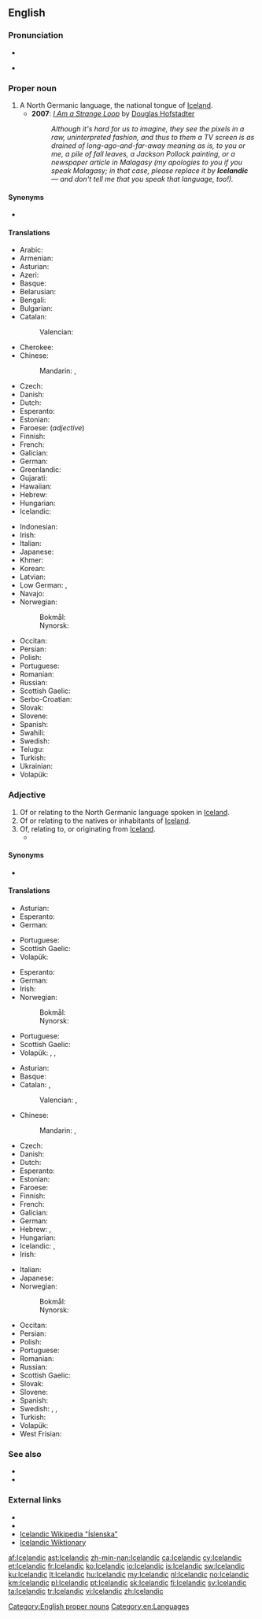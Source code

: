 ==English==
{{interwiktionary|code=is}}
{{wikipedia}}

===Pronunciation===
* {{audio|en-us-Icelandic.ogg|Audio (US)}}

* {{rhymes|ændɪk}}

===Proper noun===
{{en-proper noun}}

# A North Germanic language, the national tongue of [[Iceland]].
#* '''2007''': ''[[w:I Am a Strange Loop|I Am a Strange Loop]]'' by [[w:Douglas Hofstadter|Douglas Hofstadter]]
#*: ''Although it's hard for us to imagine, they see the pixels in a raw, uninterpreted fashion, and thus to them a TV screen is as drained of long-ago-and-far-away meaning as is, to you or me, a pile of fall leaves, a Jackson Pollock painting, or a newspaper article in Malagasy (my apologies to you if you speak Malagasy; in that case, please replace it by '''Icelandic''' — and don't tell me that you speak that language, too!).''

====Synonyms====
* {{l|en|Icelandish}}

====Translations====
{{trans-top|language}}
* Arabic: {{t|ar|أيسلندي|sc=Arab}}
* Armenian: {{t|hy|իսլանդերեն|tr=islanderen}}
* Asturian: {{t+|ast|islandés|m}}
* Azeri: {{t|az|islandca}}
* Basque: {{t+|eu|islandiera}}
* Belarusian: {{t|be|ісландскі|tr=islandski|sc=Cyrl}}
* Bengali: {{t|bn|আইসল্যান্ডিক|tr=ā'isalyānḍika|sc=Beng}}
* Bulgarian: {{t|bg|исландски|tr=islandski|sc=Cyrl}}
* Catalan: {{t+|ca|islandès|m}}
*: Valencian: {{t+|ca|islandés|m}}
* Cherokee: {{t|chr|ᎢᏍᎳᏅᏗ|tr=islanvdi}}
* Chinese:
*: Mandarin: {{t|cmn|冰島語|sc=Hani}}, {{t+|cmn|冰岛语|tr=Bīngdǎoyǔ|sc=Hani}}
* Czech: {{t+|cs|islandština|f}}
* Danish: {{t+|da|islandsk}}
* Dutch: {{t+|nl|IJslands|n}}
* Esperanto: {{t|eo|islanda|alt=la islanda}}
* Estonian: {{t|et|islandi keel}}
* Faroese: {{t+|fo|íslendskt|n}} (''adjective'')
* Finnish: {{t+|fi|islanti}}
* French: {{t+|fr|islandais|m}}
* Galician: {{t+|gl|islandés|m}}
* German: {{t+|de|Isländisch|n}}
* Greenlandic: {{t+|kl|Islandimiusut}}
* Gujarati: {{t|gu|આઇસલેન્ડિક|f|tr=ā'isalēnḍika|sc=Gujr}}
* Hawaiian: {{t|haw|ʻōlelo}} {{t|haw|ʻĀina Hau}}
* Hebrew: {{t|he|איסלנדית|f}}
* Hungarian: {{t+|hu|izlandi}}
* Icelandic: {{t+|is|íslenska|f}}
{{trans-mid}}
* Indonesian: {{t+|id|bahasa Islandia}}
* Irish: {{t|ga|Íoslainnis|f}}
* Italian: {{t+|it|islandese|m}}
* Japanese: {{t+|ja|アイスランド語|tr=[[あいすらんどご]], [[Aisurandogo]]|sc=Jpan}}
* Khmer: {{t|km|ភាសាអាយឡែន|tr=pʰiesaa aaylaen|sc=Khmr}}
* Korean: {{t|ko|아이슬란드의|tr=aiseullandeuui|sc=Kore}}
* Latvian: {{t|lv|islandiešu}}
* Low German: {{t+|nds|Ieslandsch|n}}, {{t+|nds|Ieslannsch|n}}
* Navajo: {{t|nv|Tin Dineʼé bizaad}}
* Norwegian:
*: Bokmål: {{t+|nb|islandsk|m}}
*: Nynorsk: {{t+|nn|islandsk|m}}
* Occitan: {{t+|oc|islandés|m}}
* Persian: {{t+|fa|ایسلندی|tr=islandi|sc=fa-Arab}}
* Polish: {{t+|pl|islandzki}}
* Portuguese: {{t+|pt|islandês|m}}
* Romanian: {{t+|ro|islandez}}
* Russian: {{t+|ru|исландский|tr=islándskij}}
* Scottish Gaelic: {{t|gd|Tìlis|f}}
* Serbo-Croatian: {{t|sh|islandski}}
* Slovak: {{t+|sk|islandčina|f}}
* Slovene: {{t|sl|islándščina|f}}
* Spanish: {{t+|es|islandés}}
* Swahili: {{t|sw|Kiaisilandi}}
* Swedish: {{t+|sv|isländska|c}}
* Telugu: {{t|te|ఐస్లాండిక్|tr=aislāṇḍik|sc=Telu}}
* Turkish: {{t+|tr|İzlandaca}}
* Ukrainian: {{t+|uk|ісландський|tr=islandsʹkyy̆|sc=Cyrl}}
* Volapük: {{t+|vo|Lisladeänapük}}
{{trans-bottom}}

===Adjective===
{{en-adj}}

# Of or relating to the North Germanic language spoken in [[Iceland]].
# Of or relating to the natives or inhabitants of [[Iceland]].
# Of, relating to, or originating from [[Iceland]].
#* {{quote-news
|year=2011
|date=November 5
|author=Phil Dawkes
|title=QPR   2 - 3   Man City
|work=BBC Sport
|url=http://news.bbc.co.uk/sport2/hi/football/15503963.stm
|page=
|passage=Despite of the absence of Shaun Derry and Adel Taarabt because of illness and injury respectively, the home side began superbly. Helguson twice threatened early on with shots from the right-hand corner of the box before Anton Ferdinand spurned a great chance at the back post following the '''Icelandic''' striker's header back across goal.}}

====Synonyms====
* {{l|en|Icelandish}}

====Translations====
{{trans-top|of or relating to the Icelandic language}}
* Asturian: {{t+|ast|islandés}}
* Esperanto: {{t|eo|islanda}}
* German: {{t+|de|isländisch}}
{{trans-mid}}
* Portuguese: {{t+|pt|islandês|m}}
* Scottish Gaelic: {{t|gd|Tìleach}}
* Volapük: {{t|vo|Lisladeänapükik}}
{{trans-bottom}}

{{trans-top|of or relating to the natives or inhabitants of Iceland}}
* Esperanto: {{t|eo|islandana}}
* German: {{t+|de|isländisch}}
* Irish: {{t|ga|Íoslannach}}
* Norwegian:
*: Bokmål: {{t+|nb|islandsk}}
*: Nynorsk: {{t+|nn|islandsk}}
{{trans-mid}}
* Portuguese: {{t+|pt|islandês|m}}
* Scottish Gaelic: {{t|gd|Tìleach}}
* Volapük: {{qualifier|male or female}} {{t|vo|Lisladeänanik}}, {{qualifier|male}} {{t|vo|hi-Lisladeänanik}}, {{qualifier|female}} {{t|vo|ji-Lisladeänanik}}
{{trans-bottom}}

{{trans-top|of or relating to Iceland}}
* Asturian: {{t+|ast|islandés}}
* Basque: {{t|eu|islandiar}}
* Catalan: {{t+|ca|islandès|m}}, {{t+|ca|islandesa|f}}
*: Valencian: {{t+|ca|islandés|m}}, {{t+|ca|islandesa|f}}
* Chinese:
*: Mandarin: {{t|cmn|冰島|alt=冰島的|sc=Hani}}, {{t+|cmn|冰岛|alt=冰岛的|tr=Bīngdǎo de|sc=Hani}}
* Czech: {{t+|cs|islandský|m}}
* Danish: {{t+|da|islandsk}}
* Dutch: {{t+|nl|IJslands}}
* Esperanto: {{t|eo|islanda}}
* Estonian: {{t|et|islandi}}
* Faroese: {{t|fo|íslendskur}}
* Finnish: {{t+|fi|islantilainen}}
* French: {{t+|fr|islandais}}
* Galician: {{t+|gl|islandés}}
* German: {{t+|de|isländisch}}
* Hebrew: {{t|he|איסלנדית|f}}, {{t|he|איסלנדי|m}}
* Hungarian: {{t+|hu|izlandi}}
* Icelandic: {{t+|is|íslenskur}}, {{t|is|frónskur}}
* Irish: {{t|ga|Íoslannach}}
{{trans-mid}}
* Italian: {{t+|it|islandese}}
* Japanese: {{t+|ja|アイスランド|tr=Aisurando no|alt=アイスランドの|sc=Jpan}}
* Norwegian:
*: Bokmål: {{t+|nb|islandsk}}
*: Nynorsk: {{t+|nn|islandsk}}
* Occitan: {{t+|oc|islandés}}
* Persian: {{t+|fa|ایسلندی|tr=islandi}}
* Polish: {{t+|pl|islandzki}}
* Portuguese: {{t+|pt|islandês}}
* Romanian: {{t+|ro|islandez}}
* Russian: {{t+|ru|исландский|tr=islándskij}}
* Scottish Gaelic: {{t|gd|Tìleach}}
* Slovak: {{t|sk|islandský}}
* Slovene: {{t|sl|islándski}}
* Spanish: {{t+|es|islandés}}
* Swedish: {{t+|sv|isländsk}}, {{t+|sv|isländskt|n}}, {{t+|sv|isländska|p}}
* Turkish: {{t+|tr|İzlanda}}
* Volapük: {{t+|vo|Lisladeänik}}
* West Frisian: {{t+|fy|Yslânsk}}
{{trans-bottom}}

===See also===
* {{langcat}}
* {{langlist}}

===External links===
* {{websters-online}}
* {{ISO 639|link=Ethnologue|1code=is|code=isl}}
* [http://is.wikipedia.org/wiki/%C3%8Dslenska Icelandic Wikipedia "Íslenska"]
* [http://is.wiktionary.org Icelandic Wiktionary]

[[Category:English proper nouns]]
[[Category:en:Languages]]

[[af:Icelandic]]
[[ast:Icelandic]]
[[zh-min-nan:Icelandic]]
[[ca:Icelandic]]
[[cy:Icelandic]]
[[et:Icelandic]]
[[fr:Icelandic]]
[[ko:Icelandic]]
[[io:Icelandic]]
[[is:Icelandic]]
[[sw:Icelandic]]
[[ku:Icelandic]]
[[lt:Icelandic]]
[[hu:Icelandic]]
[[my:Icelandic]]
[[nl:Icelandic]]
[[no:Icelandic]]
[[km:Icelandic]]
[[pl:Icelandic]]
[[pt:Icelandic]]
[[sk:Icelandic]]
[[fi:Icelandic]]
[[sv:Icelandic]]
[[ta:Icelandic]]
[[tr:Icelandic]]
[[vi:Icelandic]]
[[zh:Icelandic]]